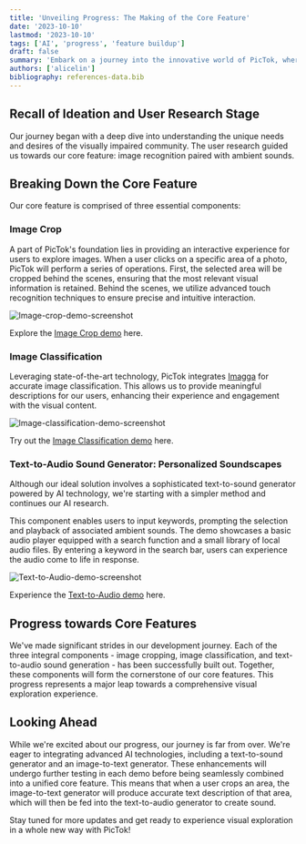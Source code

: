 ```yaml
---
title: 'Unveiling Progress: The Making of the Core Feature'
date: '2023-10-10'
lastmod: '2023-10-10'
tags: ['AI', 'progress', 'feature buildup']
draft: false
summary: 'Embark on a journey into the innovative world of PicTok, where user research led to a groundbreaking core feature that combines image recognition, classification, and personalized soundscapes. Discover how advanced technology empowers visually impaired users to explore images with precision and receive meaningful descriptions, all while experiencing immersive audio feedback. As PicTok progresses, stay tuned for even more exciting developments, including advanced AI integration, promising to redefine visual exploration in a captivating way.'
authors: ['alicelin']
bibliography: references-data.bib
---
```


## Recall of Ideation and User Research Stage

Our journey began with a deep dive into understanding the unique needs and desires of the visually impaired community. The user research guided us towards our core feature: image recognition paired with ambient sounds.

## Breaking Down the Core Feature

Our core feature is comprised of three essential components:

### Image Crop

A part of PicTok's foundation lies in providing an interactive experience for users to explore images. When a user clicks on a specific area of a photo, PicTok will perform a series of operations. First, the selected area will be cropped behind the scenes, ensuring that the most relevant visual information is retained. Behind the scenes, we utilize advanced touch recognition techniques to ensure precise and intuitive interaction.

![Image-crop-demo-screenshot](/static/images/projects/image-crop.jpg)

Explore the [Image Crop demo](https://image-crop-demo-pictok.vercel.app/) here.

### Image Classification

Leveraging state-of-the-art technology, PicTok integrates [Imagga](https://imagga.com/) for accurate image classification. This allows us to provide meaningful descriptions for our users, enhancing their experience and engagement with the visual content.

![Image-classification-demo-screenshot](/static/images/projects/image-classification.png)

Try out the [Image Classification demo](https://image-classification-pictok.vercel.app/imagga?query=https://images.unsplash.com/photo-1573865526739-10659fec78a5?ixlib=rb-4.0.3&ixid=M3wxMjA3fDB8MHxwaG90by1wYWdlfHx8fGVufDB8fHx8fA%3D%3D&auto=format&fit=crop&w=2030&q=80) here.

### Text-to-Audio Sound Generator: Personalized Soundscapes

Although our ideal solution involves a sophisticated text-to-sound generator powered by AI technology, we're starting with a simpler method and continues our AI research.

This component enables users to input keywords, prompting the selection and playback of associated ambient sounds. The demo showcases a basic audio player equipped with a search function and a small library of local audio files. By entering a keyword in the search bar, users can experience the audio come to life in response.

![Text-to-Audio-demo-screenshot](/static/images/projects/text-to-audio-player.png)

Experience the [Text-to-Audio demo](https://text-to-audio-player.vercel.app/) here.

## Progress towards Core Features

We've made significant strides in our development journey. Each of the three integral components - image cropping, image classification, and text-to-audio sound generation - has been successfully built out. Together, these components will form the cornerstone of our core features. This progress represents a major leap towards a comprehensive visual exploration experience.

## Looking Ahead

While we're excited about our progress, our journey is far from over. We're eager to integrating advanced AI technologies, including a text-to-sound generator and an image-to-text generator. These enhancements will undergo further testing in each demo before being seamlessly combined into a unified core feature. This means that when a user crops an area, the image-to-text generator will produce accurate text description of that area, which will then be fed into the text-to-audio generator to create sound.

Stay tuned for more updates and get ready to experience visual exploration in a whole new way with PicTok!
